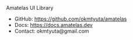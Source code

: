 <div>
  Amatelas UI Library
  <ul>
    <li>
      GitHub: <a href="https://github.com/okmtyuta/amatelas">https://github.com/okmtyuta/amatelas</a>
    </li>
    <li>
      Docs: <a href="https://docs.amatelas.dev">https://docs.amatelas.dev</a>
    </li>
    <li>Contact: okmtyuta@gmail.com</li>
  </ul>
</div>
